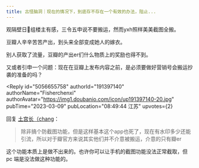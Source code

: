 ```yaml
---
title: 古怪脑洞｜现在的情况下，到底存不存在一个有效的办法，阻止...
---
```



<Forum groupName="古怪问题研究中心" groupUrl="https://www.douban.com/group/philosophasters/" archivedAt="2025-05-16T14:43:44.543Z">
  <Post
    id="284575286"
    title="古怪脑洞｜现在的情况下，到底存不存在一个有效的办法，阻止..."
    url="https://www.douban.com/group/topic/284575286/?_spm_id=NzI0NzY3Mjg"
    pubTime="2023-03-10"
    highlightUserId="191397140"
  >
观隔壁日🐠组楼主有感，三令五申说不要搬运，然而yxh照样美美截图全搬。

豆瓣人辛辛苦苦产出，到头来全部变成她人的嫁衣。

别人获取了流量，豆瓣的产出er们什么物质上的奖励也得不到。

又或者引申一个问题：现在在豆瓣上发布内容之前，是必须要做好营销号会搬运抄袭的准备的吗？

<Reply
  id="5056655758"
  authorId="191397140"
  authorName="Fisherchenxi"
  authorAvatar="https://img1.doubanio.com/icon/up191397140-20.jpg"
  pubTime="2023-03-09"
  pubLocation="08:49:44 江苏"
  upvotes={2}
>
回复 [土宫长（chang](https://www.douban.com/people/72188007/)：
> 除非搞个防截图功能，但是这样基本这个app也死了，现在有水印多少还能引流，所以对于瓣官方来说其实他们并不介意被搬运，介意的只有瓣er

这个功能本质上是做不出来的。也许你可以让手机的截图功能没法正常截取，但
pc 端是没法做这种功能的。
</Reply>
  </Post>
</Forum>
